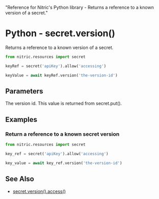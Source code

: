   "Reference for Nitric's Python library - Returns a reference to a known version of a secret."

# Python - secret.version()

Returns a reference to a known version of a secret.

```python
from nitric.resources import secret

keyRef = secret('apiKey').allow('accessing')

keyValue = await keyRef.version('the-version-id')
```

## Parameters

<Properties>
  <Property name="version" required type="string">
    The version id. This value is returned from secret.put().
  </Property>
</Properties>

## Examples

### Return a reference to a known secret version

```python
from nitric.resources import secret

key_ref = secret('apiKey').allow('accessing')

key_value = await key_ref.version('the-version-id')
```

## See Also

- [secret.version().access()](./secret-version-access)
